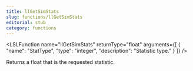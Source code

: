 ```yaml
---
title: llGetSimStats
slug: functions/llGetSimStats
editorial: stub
category: functions
---
```


<LSLFunction
	name="llGetSimStats"
	returnType="float"
	arguments={[
	{
		"name": "StatType",
		"type": "integer",
		"description": "Statistic type."
	}
]}
/>

Returns a float that is the requested statistic.
